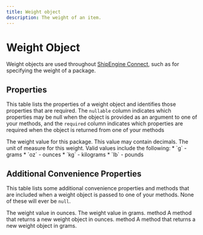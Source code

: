 ```yaml
---
title: Weight object
description: The weight of an item.
---
```


Weight Object
===============================================
Weight objects are used throughout [ShipEngine Connect](./../../index.mdx), such as for specifying the weight
of a package.

Properties
-----------------------------------------------
This table lists the properties of a weight object and identifies those properties that are required. The `nullable`
column indicates which properties may be null when the object is provided as an argument to one of your methods, and the `required`
column indicates which properties are required when the object is returned from one of your methods

<Reference>

  <Field name="value" type="number" required={true} nullable={false}>
    <Description>
      The weight value for this package. This value may contain decimals.
    </Description>
  </Field>

  <Field name="unit" type="string" required={true} nullable={false}>
    <Description>
      The unit of measure for this weight. Valid values include the following:
      * `g` - grams
      * `oz` - ounces
      * `kg` - kilograms
      * `lb` - pounds
    </Description>
  </Field>
</Reference>

Additional Convenience Properties
-------------------------------------------------------------
This table lists some additional convenience properties and methods that are included when a weight object is
passed to one of your methods. None of these will ever be `null`.

<Reference>
  <Field name="ounces" type="number" >
    <Description>
      The weight value in ounces.
    </Description>
  </Field>

  <Field name="grams" type="number">
    <Description>
      The weight value in grams.
    </Description>
  </Field>

  <Field name="toOunces()" >
    <Type>
      method
    </Type>
    <Description>
      A method that returns a new weight object in ounces.
    </Description>
  </Field>

  <Field name="toGrams()">
    <Type>
      method
    </Type>
    <Description>
      A method that returns a new weight object in grams.
    </Description>
  </Field>

</Reference>

